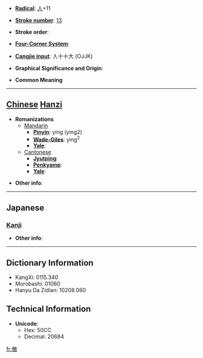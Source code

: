 * '''[[Wiktionary:Chinese radical index| Radical]]''': [[Wiktionary:Chinese radical index 人|人]]+11

* '''[[Wiktionary:Chinese total strokes index|Stroke number]]''': [[Wiktionary:Chinese total strokes index 13|13]]

* '''Stroke order''': 

* '''[[Wiktionary:Chinese four corner index|Four-Corner System]]''': 

* '''[[Wiktionary:Chinese Cangjie index|Cangjie input]]''': 人十十大 (OJJK)

* '''Graphical Significance and Origin''': 

* '''Common Meaning'''

----

== [[Chinese]] [[Hanzi]] ==

* '''Romanizations'''
** [[Mandarin]]
*** '''[[Pinyin]]''': yíng (ying2)
*** '''[[Wade-Giles]]''': ying<sup>2</sup>
*** '''[[Yale]]''': 
**[[Cantonese]]
***'''[[Jyutping]]''':
***'''[[Penkyamp]]''': 
***'''[[Yale]]''': 

* '''Other info''': 

----

==Japanese==
===[[Kanji]]===
{{kanji|on readings=[[よう]] (yō)|kun readings=[[おさめる]] (osameru)}}

* '''Other info''':  

----

== Dictionary Information ==

* KangXi: 0115.340
* Morobashi: 01060
* Hanyu Da Zidian: 10208.060

== Technical Information ==

* '''Unicode''':
** Hex: 50CC
** Decimal: 20684

[[fr:僌]]